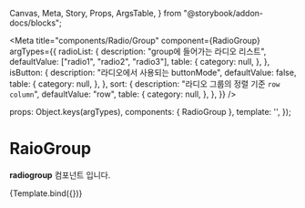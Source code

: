   Canvas,
  Meta,
  Story,
  Props,
  ArgsTable,
} from "@storybook/addon-docs/blocks";

<Meta
  title="components/Radio/Group"
  component={RadioGroup}
  argTypes={{
    radioList: {
      description: "group에 들어가는 라디오 리스트",
      defaultValue: ["radio1", "radio2", "radio3"],
      table: {
        category: null,
      },
    },
    isButton: {
      description: "라디오에서 사용되는 buttonMode",
      defaultValue: false,
      table: {
        category: null,
      },
    },
    sort: {
      description: "라디오 그룹의 정렬 기준 `row` `column`",
      defaultValue: "row",
      table: {
        category: null,
      },
    },
  }}
/>

  props: Object.keys(argTypes),
  components: { RadioGroup },
  template: '<c-radio-group v-bind="$props"/>',
});

# RaioGroup

**radiogroup** 컴포넌트 입니다.

<Canvas>
  <Story name="default" height="100px">
    {Template.bind({})}
  </Story>
</Canvas>

<ArgsTable story="default" />
